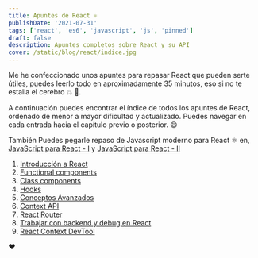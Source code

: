 ```yaml
---
title: Apuntes de React ⚛️
publishDate: '2021-07-31'
tags: ['react', 'es6', 'javascript', 'js', 'pinned']
draft: false
description: Apuntes completos sobre React y su API
cover: /static/blog/react/indice.jpg
---
```


Me he confeccionado unos apuntes para repasar React que pueden serte útiles, puedes leerlo todo en aproximadamente 35 minutos, eso si no te estalla el cerebro 💥 🧠.

A continuación puedes encontrar el índice de todos los apuntes de React, ordenado de menor a mayor dificultad y actualizado. Puedes navegar en cada entrada hacia el capítulo previo o posterior. 😄

También Puedes pegarle repaso de Javascript moderno para React ⚛️ en, <a href="/blog/javascript/js-react-uno" target="_blank" rel="noopener noreferrer">JavaScript para React - I</a> y <a href="/blog/javascript/js-react-dos" target="_blank" rel="noopener noreferrer">JavaScript para React - II</a>

1. <a href="/blog/react/intro" target="_blank" rel="noopener noreferrer">
     Introducción a React
   </a>
2. <a href="/blog/react/functional-components" target="_blank" rel="noopener noreferrer">
     Functional components
   </a>
3. <a href="/blog/react/class-components" target="_blank" rel="noopener noreferrer">
     Class components
   </a>
4. <a href="/blog/react/hooks" target="_blank" rel="noopener noreferrer">
     Hooks
   </a>
5. <a href="/blog/react/conceptos-avanzados" target="_blank" rel="noopener noreferrer">
     Conceptos Avanzados
   </a>
6. <a href="/blog/react/context-api" target="_blank" rel="noopener noreferrer">
     Context API
   </a>
7. <a href="/blog/react/router" target="_blank" rel="noopener noreferrer">
     React Router
   </a>
8. <a href="/blog/react/backend" target="_blank" rel="noopener noreferrer">
     Trabajar con backend y debug en React
   </a>
9. <a href="/blog/react/context-devtool" target="_blank" rel="noopener noreferrer">
     React Context DevTool
   </a>

❤️
